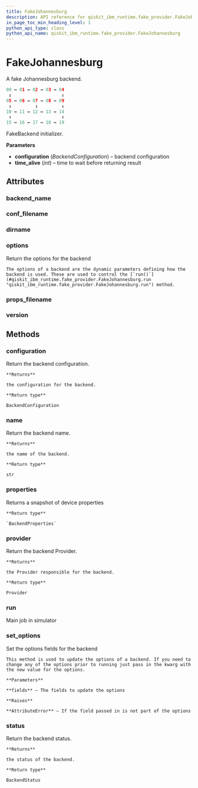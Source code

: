 ```yaml
---
title: FakeJohannesburg
description: API reference for qiskit_ibm_runtime.fake_provider.FakeJohannesburg
in_page_toc_min_heading_level: 1
python_api_type: class
python_api_name: qiskit_ibm_runtime.fake_provider.FakeJohannesburg
---
```


# FakeJohannesburg

<Class id="qiskit_ibm_runtime.fake_provider.FakeJohannesburg" github="https://github.com/Qiskit/qiskit-ibm-runtime/tree/stable/0.23/qiskit_ibm_runtime/fake_provider/backends/johannesburg/fake_johannesburg.py#L41-L58" signature="FakeJohannesburg">
  A fake Johannesburg backend.

  ```python
  00 ↔ 01 ↔ 02 ↔ 03 ↔ 04
   ↕                   ↕
  05 ↔ 06 ↔ 07 ↔ 08 ↔ 09
   ↕         ↕         ↕
  10 ↔ 11 ↔ 12 ↔ 13 ↔ 14
   ↕                   ↕
  15 ↔ 16 ↔ 17 ↔ 18 ↔ 19
  ```

  FakeBackend initializer.

  **Parameters**

  *   **configuration** (*BackendConfiguration*) – backend configuration
  *   **time\_alive** (*int*) – time to wait before returning result

  ## Attributes

  ### backend\_name

  <Attribute id="qiskit_ibm_runtime.fake_provider.FakeJohannesburg.backend_name" name="backend_name" attributeValue="= 'fake_johannesburg'" />

  ### conf\_filename

  <Attribute id="qiskit_ibm_runtime.fake_provider.FakeJohannesburg.conf_filename" name="conf_filename" attributeValue="= 'conf_johannesburg.json'" />

  ### dirname

  <Attribute id="qiskit_ibm_runtime.fake_provider.FakeJohannesburg.dirname" name="dirname" attributeValue="= '/home/runner/work/qiskit-ibm-runtime/qiskit-ibm-runtime/qiskit_ibm_runtime/fake_provider/backends/johannesburg'" />

  ### options

  <Attribute id="qiskit_ibm_runtime.fake_provider.FakeJohannesburg.options" name="options">
    Return the options for the backend

    The options of a backend are the dynamic parameters defining how the backend is used. These are used to control the [`run()`](#qiskit_ibm_runtime.fake_provider.FakeJohannesburg.run "qiskit_ibm_runtime.fake_provider.FakeJohannesburg.run") method.
  </Attribute>

  ### props\_filename

  <Attribute id="qiskit_ibm_runtime.fake_provider.FakeJohannesburg.props_filename" name="props_filename" attributeValue="= 'props_johannesburg.json'" />

  ### version

  <Attribute id="qiskit_ibm_runtime.fake_provider.FakeJohannesburg.version" name="version" attributeValue="= 1" />

  ## Methods

  ### configuration

  <Function id="qiskit_ibm_runtime.fake_provider.FakeJohannesburg.configuration" name="configuration" signature="configuration()">
    Return the backend configuration.

    **Returns**

    the configuration for the backend.

    **Return type**

    BackendConfiguration
  </Function>

  ### name

  <Function id="qiskit_ibm_runtime.fake_provider.FakeJohannesburg.name" name="name" signature="name()">
    Return the backend name.

    **Returns**

    the name of the backend.

    **Return type**

    str
  </Function>

  ### properties

  <Function id="qiskit_ibm_runtime.fake_provider.FakeJohannesburg.properties" name="properties" github="https://github.com/Qiskit/qiskit-ibm-runtime/tree/stable/0.23/qiskit_ibm_runtime/fake_provider/fake_qasm_backend.py#L44-L48" signature="properties()">
    Returns a snapshot of device properties

    **Return type**

    `BackendProperties`
  </Function>

  ### provider

  <Function id="qiskit_ibm_runtime.fake_provider.FakeJohannesburg.provider" name="provider" signature="provider()">
    Return the backend Provider.

    **Returns**

    the Provider responsible for the backend.

    **Return type**

    Provider
  </Function>

  ### run

  <Function id="qiskit_ibm_runtime.fake_provider.FakeJohannesburg.run" name="run" github="https://github.com/Qiskit/qiskit-ibm-runtime/tree/stable/0.23/qiskit_ibm_runtime/fake_provider/fake_backend.py#L544-L575" signature="run(run_input, **kwargs)">
    Main job in simulator
  </Function>

  ### set\_options

  <Function id="qiskit_ibm_runtime.fake_provider.FakeJohannesburg.set_options" name="set_options" signature="set_options(**fields)">
    Set the options fields for the backend

    This method is used to update the options of a backend. If you need to change any of the options prior to running just pass in the kwarg with the new value for the options.

    **Parameters**

    **fields** – The fields to update the options

    **Raises**

    **AttributeError** – If the field passed in is not part of the options
  </Function>

  ### status

  <Function id="qiskit_ibm_runtime.fake_provider.FakeJohannesburg.status" name="status" signature="status()">
    Return the backend status.

    **Returns**

    the status of the backend.

    **Return type**

    BackendStatus
  </Function>
</Class>

